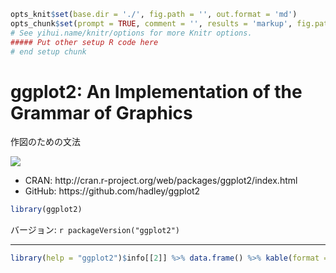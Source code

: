 ```r
opts_knit$set(base.dir = './', fig.path = '', out.format = 'md')
opts_chunk$set(prompt = TRUE, comment = '', results = 'markup', fig.path = '../Figure/')
# See yihui.name/knitr/options for more Knitr options.
##### Put other setup R code here
# end setup chunk
```
# ggplot2: An Implementation of the Grammar of Graphics

作図のための文法

[![](http://www.r-pkg.org/badges/version/ggplot2)](http://cran.rstudio.com/web/packages/ggplot2/index.html)

* CRAN: http://cran.r-project.org/web/packages/ggplot2/index.html
* GitHub: https://github.com/hadley/ggplot2

```r
library(ggplot2)
```

バージョン: `r packageVersion("ggplot2")`

-----

```r
library(help = "ggplot2")$info[[2]] %>% data.frame() %>% kable(format = "markdown")
```

